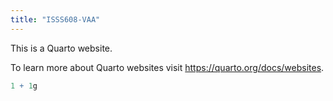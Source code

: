 ```yaml
---
title: "ISSS608-VAA"
---
```


This is a Quarto website.

To learn more about Quarto websites visit <https://quarto.org/docs/websites>.

```r
1 + 1g
```
